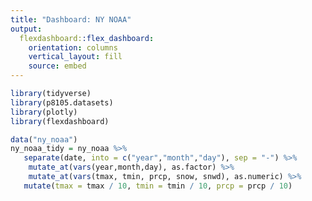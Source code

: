 ```yaml
---
title: "Dashboard: NY NOAA"
output: 
  flexdashboard::flex_dashboard:
    orientation: columns
    vertical_layout: fill
    source: embed
---
```


```r
library(tidyverse)
library(p8105.datasets)
library(plotly)
library(flexdashboard)
```

```r
data("ny_noaa")
ny_noaa_tidy = ny_noaa %>%
   separate(date, into = c("year","month","day"), sep = "-") %>%
    mutate_at(vars(year,month,day), as.factor) %>% 
    mutate_at(vars(tmax, tmin, prcp, snow, snwd), as.numeric) %>%
   mutate(tmax = tmax / 10, tmin = tmin / 10, prcp = prcp / 10)
```

